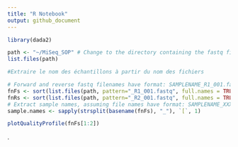 ```yaml
---
title: "R Notebook"
output: github_document
---
```

```r
library(dada2)
```

```r
path <- "~/MiSeq_SOP" # Change to the directory containing the fastq files after unzipping
list.files(path)

#Extraire le nom des échantillons à partir du nom des fichiers

# Forward and reverse fastq filenames have format: SAMPLENAME_R1_001.fastq and SAMPLENAME_R2_001.fastq
fnFs <- sort(list.files(path, pattern="_R1_001.fastq", full.names = TRUE))
fnRs <- sort(list.files(path, pattern="_R2_001.fastq", full.names = TRUE))
# Extract sample names, assuming file names have format: SAMPLENAME_XXX.fastq
sample.names <- sapply(strsplit(basename(fnFs), "_"), `[`, 1)


```

```r
plotQualityProfile(fnFs[1:2])

```
.
